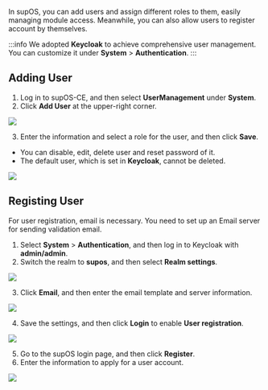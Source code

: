 In supOS, you can add users and assign different roles to them, easily managing module access. Meanwhile, you can also allow users to register account by themselves.

:::info
We adopted **Keycloak** to achieve comprehensive user management. You can customize it under **System** > **Authentication**.
:::

## Adding User
1. Log in to supOS-CE, and then select **UserManagement** under **System**.
2. Click **Add User** at the upper-right corner.

<img src="http://communityimage2.oss-cn-hangzhou.aliyuncs.com/18.png" />

3. Enter the information and select a role for the user, and then click **Save**.

- You can disable, edit, delete user and reset password of it.
- The default user, which is set in **Keycloak**, cannot be deleted.

<img src="http://communityimage2.oss-cn-hangzhou.aliyuncs.com/19.png" />


## Registing User
For user registration, email is necessary. You need to set up an Email server for sending validation email.
1. Select **System** > **Authentication**, and then log in to Keycloak with **admin/admin**.
2. Switch the realm to **supos**, and then select **Realm settings**.

<img src="http://communityimage2.oss-cn-hangzhou.aliyuncs.com/20.png" />

3. Click **Email**, and then enter the email template and server information.

<img src="http://communityimage2.oss-cn-hangzhou.aliyuncs.com/26.png" />

4. Save the settings, and then click **Login** to enable **User registration**.

<img src="http://communityimage2.oss-cn-hangzhou.aliyuncs.com/27.png" />

5. Go to the supOS login page, and then click **Register**.
6. Enter the information to apply for a user account.

<img src="http://communityimage2.oss-cn-hangzhou.aliyuncs.com/28.png" />
